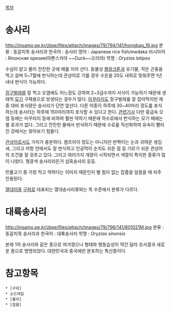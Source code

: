 [[목차]]

= 송사리 =
http://insamo.pe.kr/zbxe/files/attach/images/79/794/141/hongbag_19.jpg
분류 : 동갈치목 송사리과
한국어 : 송사리
영어 : Japanese rice fish/medaka
러시아어 : Японская оризия(야뽄스카야 ~~Duck~~오리야)
학명 : ''Oryzias latipes''

수심이 얕고 물이 잔잔한 곳에 떼를 지어 산다. 동물성 [[플랑크톤]]과 유기물, 작은 곤충을 먹고 살며 5~7월에 번식하는데 관상어로 기를 경우 수온을 20도 내외로 맞춰주면 1년 내내 번식이 가능하다.

[[장구벌레]]를 잘 먹고 오염에도 어느정도 강하여 2~3급수까지 서식이 가능하기 때문에 생태적 [[모기]] 구제용으로 방생되는 경우가 많다. [[미꾸라지]]도 장구벌레를 잘 잡아먹지만 체중 대비 포식량은 송사리가 단연 앞선다. 다른 어종이 하루에 30~40마리 정도를 포식하는데 송사리는 하루에 150마리까지 포식할 수 있다고 한다. [https://www.kyeongin.com/news/articleView.html?idxno=582384 관련기사] 다만 중금속 오염 등에는 미꾸라지 등에 비하여 훨씬 약하기 때문에 하수로에서 번식하는 모기 떼에는 별 효과가 없다. 그리고 잔잔한 물에서 번식하기 때문에 수로를 직선화하여 유속이 빨라진 강에서는 찾아보기 힘들다.

[[관상어]]로서도 가치가 충분하다. 램프아이 정도는 아니지만 반짝이는 눈과 귀여운 생김새, 그리고 어항 안에서도 잘 번식하고 인공먹이 순치도 쉬운 점 등 기르기 쉬운 관상어의 조건을 잘 갖추고 있다. 그리고 여러가지 개량이 시작되면서 색깔이 특이한 종류가 많이 나왔다. 형광색 송사리라든가 섬흑송사리 등등.

민물고기 중 가장 작고 약하다는 이미지 때문인지 별 힘이 없는 잡졸을 일컬을 때 자주 인용된다.

[[열대어]]중 [[구피]]로 대표되는 열대송사리류와는 목 수준에서 분류가 다르다.

= 대륙송사리 =
http://insamo.pe.kr/zbxe/files/attach/images/79/796/141/601021M.jpg
분류 : 동갈치목 송사리과
한국어 : 대륙송사리
학명 : ''Oryzias sinensis''

본래 1의 송사리와 같은 종으로 여겨졌으나 형태와 행동습성이 약간 달라 조사결과 새로운 종으로 명명되었다. 대한민국과 중국에만 분포하는 특산종이다.

= 참고항목 =
 * [구피]
 * 소드테일
 * [몰리]
 * [잡몹]
